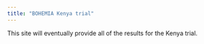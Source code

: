 ```yaml
---
title: "BOHEMIA Kenya trial"
---
```


This site will eventually provide all of the results for the Kenya trial.

